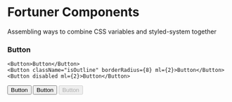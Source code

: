 
# Fortuner Components
Assembling ways to combine CSS variables and styled-system together
### Button
```
<Button>Button</Button>
<Button className="isOutline" borderRadius={8} ml={2}>Button</Button>
<Button disabled ml={2}>Button</Button>
```
<Button>Button</Button>
<Button className="isOutline" borderRadius={8} ml={2}>Button</Button>
<Button disabled ml={2}>Button</Button>
